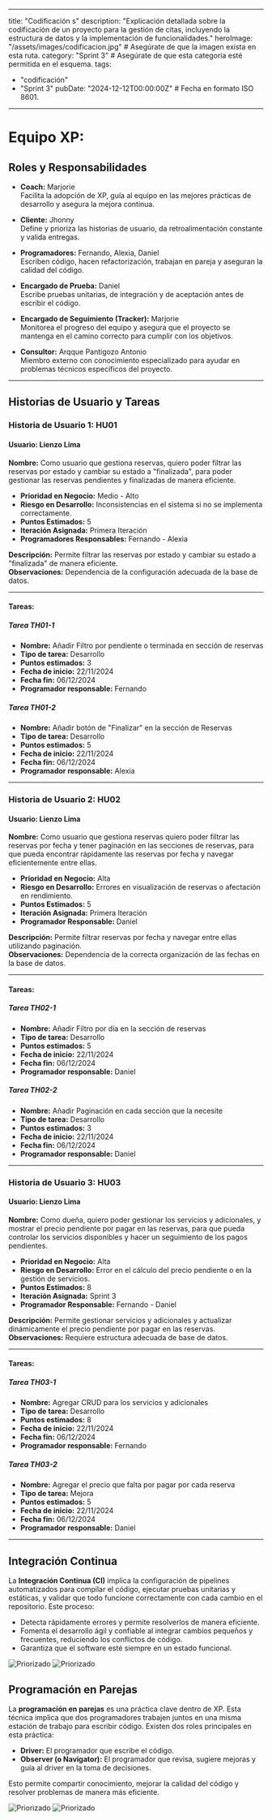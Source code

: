 
---
title: "Codificación s"
description: "Explicación detallada sobre la codificación de un proyecto para la gestión de citas, incluyendo la estructura de datos y la implementación de funcionalidades."
heroImage: "/assets/images/codificacion.jpg"  # Asegúrate de que la imagen exista en esta ruta.
category: "Sprint 3"  # Asegúrate de que esta categoría esté permitida en el esquema.
tags:
  - "codificación"
  - "Sprint 3"
pubDate: "2024-12-12T00:00:00Z"  # Fecha en formato ISO 8601.
---

# **Equipo XP:**

## **Roles y Responsabilidades**

- **Coach:** Marjorie  
    Facilita la adopción de XP, guía al equipo en las mejores prácticas de desarrollo y asegura la mejora continua.
  
- **Cliente:** Jhonny  
    Define y prioriza las historias de usuario, da retroalimentación constante y valida entregas.
  
- **Programadores:** Fernando, Alexia, Daniel  
    Escriben código, hacen refactorización, trabajan en pareja y aseguran la calidad del código.
  
- **Encargado de Prueba:** Daniel  
    Escribe pruebas unitarias, de integración y de aceptación antes de escribir el código.

- **Encargado de Seguimiento (Tracker):** Marjorie  
    Monitorea el progreso del equipo y asegura que el proyecto se mantenga en el camino correcto para cumplir con los objetivos.

- **Consultor:** Arqque Pantigozo Antonio  
    Miembro externo con conocimiento especializado para ayudar en problemas técnicos específicos del proyecto.

---

## **Historias de Usuario y Tareas**

### **Historia de Usuario 1: HU01**

#### Usuario: Lienzo Lima  
**Nombre:** Como usuario que gestiona reservas, quiero poder filtrar las reservas por estado y cambiar su estado a "finalizada", para poder gestionar las reservas pendientes y finalizadas de manera eficiente.

- **Prioridad en Negocio:** Medio - Alto  
- **Riesgo en Desarrollo:** Inconsistencias en el sistema si no se implementa correctamente.
- **Puntos Estimados:** 5  
- **Iteración Asignada:** Primera Iteración  
- **Programadores Responsables:** Fernando - Alexia  

**Descripción:** Permite filtrar las reservas por estado y cambiar su estado a "finalizada" de manera eficiente.  
**Observaciones:** Dependencia de la configuración adecuada de la base de datos.

---

#### **Tareas:**

##### **Tarea TH01-1**  
- **Nombre:** Añadir Filtro por pendiente o terminada en sección de reservas  
- **Tipo de tarea:** Desarrollo  
- **Puntos estimados:** 3  
- **Fecha de inicio:** 22/11/2024  
- **Fecha fin:** 06/12/2024  
- **Programador responsable:** Fernando  

##### **Tarea TH01-2**  
- **Nombre:** Añadir botón de "Finalizar" en la sección de Reservas  
- **Tipo de tarea:** Desarrollo  
- **Puntos estimados:** 5  
- **Fecha de inicio:** 22/11/2024  
- **Fecha fin:** 06/12/2024  
- **Programador responsable:** Alexia  

---

### **Historia de Usuario 2: HU02**

#### Usuario: Lienzo Lima  
**Nombre:** Como usuario que gestiona reservas quiero poder filtrar las reservas por fecha y tener paginación en las secciones de reservas, para que pueda encontrar rápidamente las reservas por fecha y navegar eficientemente entre ellas.

- **Prioridad en Negocio:** Alta  
- **Riesgo en Desarrollo:** Errores en visualización de reservas o afectación en rendimiento.
- **Puntos Estimados:** 5  
- **Iteración Asignada:** Primera Iteración  
- **Programador Responsable:** Daniel

**Descripción:** Permite filtrar reservas por fecha y navegar entre ellas utilizando paginación.  
**Observaciones:** Dependencia de la correcta organización de las fechas en la base de datos.

---

#### **Tareas:**

##### **Tarea TH02-1**  
- **Nombre:** Añadir Filtro por día en la sección de reservas  
- **Tipo de tarea:** Desarrollo  
- **Puntos estimados:** 5  
- **Fecha de inicio:** 22/11/2024  
- **Fecha fin:** 06/12/2024  
- **Programador responsable:** Daniel  

##### **Tarea TH02-2**  
- **Nombre:** Añadir Paginación en cada sección que la necesite  
- **Tipo de tarea:** Desarrollo  
- **Puntos estimados:** 3  
- **Fecha de inicio:** 22/11/2024  
- **Fecha fin:** 06/12/2024  
- **Programador responsable:** Daniel  

---

### **Historia de Usuario 3: HU03**

#### Usuario: Lienzo Lima  
**Nombre:** Como dueña, quiero poder gestionar los servicios y adicionales, y mostrar el precio pendiente por pagar en las reservas, para que pueda controlar los servicios disponibles y hacer un seguimiento de los pagos pendientes.

- **Prioridad en Negocio:** Alta  
- **Riesgo en Desarrollo:** Error en el cálculo del precio pendiente o en la gestión de servicios.
- **Puntos Estimados:** 8  
- **Iteración Asignada:** Sprint 3  
- **Programador Responsable:** Fernando - Daniel  

**Descripción:** Permite gestionar servicios y adicionales y actualizar dinámicamente el precio pendiente por pagar en las reservas.  
**Observaciones:** Requiere estructura adecuada de base de datos.

---

#### **Tareas:**

##### **Tarea TH03-1**  
- **Nombre:** Agregar CRUD para los servicios y adicionales  
- **Tipo de tarea:** Desarrollo  
- **Puntos estimados:** 8  
- **Fecha de inicio:** 22/11/2024  
- **Fecha fin:** 06/12/2024  
- **Programador responsable:** Fernando  

##### **Tarea TH03-2**  
- **Nombre:** Agregar el precio que falta por pagar por cada reserva  
- **Tipo de tarea:** Mejora  
- **Puntos estimados:** 5  
- **Fecha de inicio:** 22/11/2024  
- **Fecha fin:** 06/12/2024  
- **Programador responsable:** Daniel  

---

## **Integración Continua**

La **Integración Continua (CI)** implica la configuración de pipelines automatizados para compilar el código, ejecutar pruebas unitarias y estáticas, y validar que todo funcione correctamente con cada cambio en el repositorio. Este proceso:

- Detecta rápidamente errores y permite resolverlos de manera eficiente.
- Fomenta el desarrollo ágil y confiable al integrar cambios pequeños y frecuentes, reduciendo los conflictos de código.
- Garantiza que el software esté siempre en un estado funcional.

![Priorizado](../../assets/images/integracion1.jpg)
![Priorizado](../../assets/images/integracion2.jpg)
## **Programación en Parejas**

La **programación en parejas** es una práctica clave dentro de XP. Esta técnica implica que dos programadores trabajen juntos en una misma estación de trabajo para escribir código. Existen dos roles principales en esta práctica:

- **Driver:** El programador que escribe el código.
- **Observer (o Navigator):** El programador que revisa, sugiere mejoras y guía al driver en la toma de decisiones.

Esto permite compartir conocimiento, mejorar la calidad del código y resolver problemas de manera más eficiente.

![Priorizado](../../assets/images/pareja1.jpg)
![Priorizado](../../assets/images/pareja2.jpg)

